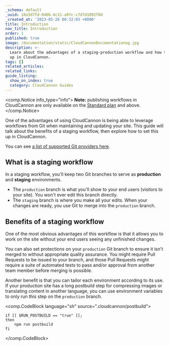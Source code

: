 ```yaml
---
_schema: default
_uuid: 18a3d7fd-040b-4c11-a97c-c7d7d1092f0d
_created_at: '2023-05-26 00:32:03 +0000'
title: Introduction
nav_title: Introduction
order: 1
published: true
image: /documentation/static/CloudCannonDocumentationog.jpg
description: >-
  Learn about the advantages of a staging-production workflow and how to set it
  up in CloudCannon.
tags: []
related_articles:
related_links:
guide_listing:
  show_on_index: true
  category: CloudCannon Guides
---
```

<comp.Notice info_type="info">
  **Note:** publishing workflows in CloudCannon are only available on the [Standard plan](/pricing/) and above.
</comp.Notice>

One of the advantages of using CloudCannon is being able to leverage workflows from Git when maintaining and updating your site. This guide will talk about the benefits of a staging workflow, then explore how to set this up in CloudCannon.

You can see [a list of supported Git providers here](/documentation/articles/introduction-to-syncing/#supported-git-providers).

## What is a staging workflow

In a staging workflow, you'll keep two Git branches to serve as **production** and **staging** environments.

* The `production` branch is what you'll show to your end users (visitors to your site). You won't ever edit this branch directly.
* The `staging` branch is where you make all your edits. When your changes are ready, you use Git to merge into the `production` branch.

## Benefits of a staging workflow

One of the most obvious advantages of this workflow is that it allows you to work on the site without your end users seeing any unfinished changes.

You can also set protections on your `production` Git branch to ensure it isn't merged to without appropriate quality assurance. You might require Pull Requests to be issued to your branch, and those Pull Requests might require a suite of automated tests to pass and/or approval from another team member before merging is possible.

Another benefit is that you can tailor each environment according to its use. If your production site has a long postbuild step for compressing images or translating content in another language, you can use environment variables to only run this step on the `production` branch.

<comp.CodeBlock language="sh" source=".cloudcannon/postbuild">
```
if [[ $RUN_POSTBUILD == "true" ]];
then
    npm run postbuild
fi
```
</comp.CodeBlock>